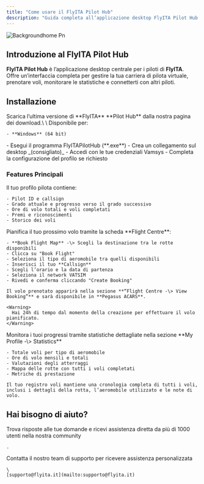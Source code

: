 ```yaml
---
title: "Come usare il FlyITA Pilot Hub"
description: "Guida completa all’applicazione desktop FlyITA Pilot Hub per i piloti"
---
```


![Backgroundhome Pn](/images/backgroundhome.png)

## Introduzione al FlyITA Pilot Hub

**FlyITA Pilot Hub** è l’applicazione desktop centrale per i piloti di **FlyITA**.\
Offre un’interfaccia completa per gestire la tua carriera di pilota virtuale, prenotare voli, monitorare le statistiche e connetterti con altri piloti.

## Installazione

<Steps>
  <Step title="Download FlyITA Pilot Hub">
    Scarica l’ultima versione di **FlyITA** **Pilot Hub** dalla nostra pagina dei download.\
    \
    Disponibile per:

    - **Windows** (64 bit)
  </Step>
  <Step title="Avvia il software">
    - Esegui il programma FlyITAPilotHub (**.exe**)
    - Crea un collegamento sul desktop _(consigliato)_
  </Step>
  <Step title="Primo avvio">
    - Accedi con le tue credenziali Vamsys
    - Completa la configurazione del profilo se richiesto
  </Step>
</Steps>

### Features Principali

<AccordionGroup>
  <Accordion title="Pilot Profile" icon="user-alien">
    Il tuo profilo pilota contiene:

    - Pilot ID e callsign
    - Grado attuale e progresso verso il grado successivo
    - Ore di volo totali e voli completati
    - Premi e riconoscimenti
    - Storico dei voli
  </Accordion>
  <Accordion title="Flight Booking" icon="plane-departure">
    Pianifica il tuo prossimo volo tramite la scheda **Flight Centre**:

    - **Book Flight Map** -\> Scegli la destinazione tra le rotte disponibili
    - Clicca su "Book Flight"
    - Seleziona il tipo di aeromobile tra quelli disponibili
    - Inserisci il tuo **Callsign**
    - Scegli l’orario e la data di partenza
    - Seleziona il network VATSIM
    - Rivedi e conferma cliccando "Create Booking"

    Il volo prenotato apparirà nella sezione **“Flight Centre -\> View Booking”** e sarà disponibile in **Pegasus ACARS**.

    <Warning>
      Hai 24h di tempo dal momento della creazione per effettuare il volo pianificato.
    </Warning>
  </Accordion>
  <Accordion title="Satistiche e Registro dei voli" icon="chart-mixed">
    Monitora i tuoi progressi tramite statistiche dettagliate nella sezione **My Profile -\> Statistics**

    - Totale voli per tipo di aeromobile
    - Ore di volo mensili e totali
    - Valutazioni degli atterraggi
    - Mappa delle rotte con tutti i voli completati
    - Metriche di prestazione

    Il tuo registro voli mantiene una cronologia completa di tutti i voli, inclusi i dettagli della rotta, l’aeromobile utilizzato e le note di volo.
  </Accordion>
</AccordionGroup>


## Hai bisogno di aiuto?

<Columns cols={2}>
  <Card title="Discord Community" icon="link-horizontal" href="https://discord.com/invite/W6cW5Hphew">
    Trova risposte alle tue domande e ricevi assistenza diretta da più di 1000 utenti nella nostra community

    .
  </Card>
  <Card title="Email Support" icon="envelope">
    Contatta il nostro team di supporto per ricevere assistenza personalizzata

    \
    [supporto@flyita.it](mailto:supporto@flyita.it)
  </Card>
</Columns>